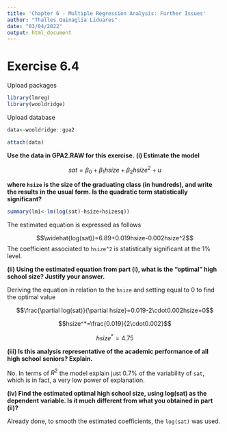 ---
title: 'Chapter 6 - Multiple Regression Analysis: Further Issues'
author: "Thalles Quinaglia Liduares"
date: "03/04/2022"
output: html_document
---

# Exercise 6.4

Upload packages

```{r, warning=FALSE, message=FALSE}

library(lmreg)
library(wooldridge)

```

Upload database


```{r, warning=FALSE, message=FALSE}

data<-wooldridge::gpa2

attach(data)

```

**Use the data in GPA2.RAW for this exercise.**
**(i) Estimate the model**

$$sat=\beta_0+\beta_1hsize+\beta_2hsize^2+u$$

**where `hsize` is the size of the graduating class (in hundreds), and write the results**
**in the usual form. Is the quadratic term statistically significant?**

```{r}

summary(lm1<-lm(log(sat)~hsize+hsizesq))
```

The estimated equation is expressed as follows

$$\widehat{log(sat)}=6.89+0.019hsize-0.002hsize^2$$
The coefficient associated to `hsize^2` is statistically significant at the 1%
level.

**(ii) Using the estimated equation from part (i), what is the “optimal” high school**
**size? Justify your answer.**

Deriving the equation in relation to the `hsize` and setting equal to 0 to find
the optimal value

$$\frac{\partial log(sat)}{\partial hsize}=0.019-2\cdot0.002hsize=0$$

$$hsize^*=\frac{0.019}{2\cdot0.002}$$

$$hsize^*=4.75$$

**(iii) Is this analysis representative of the academic performance of all high school**
**seniors? Explain.**

No. In terms of $R^2$ the model explain just 0.7% of the variability of `sat`, which
is in fact,  a very low power of explanation.

**(iv) Find the estimated optimal high school size, using log(sat) as the dependent**
**variable. Is it much different from what you obtained in part (ii)?**

Already done, to smooth the estimated coefficients, the `log(sat)` was used.